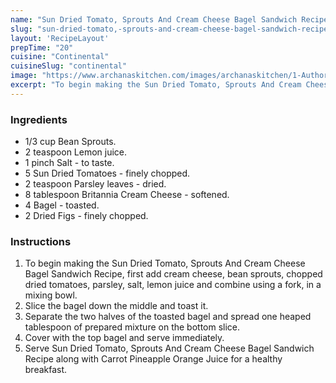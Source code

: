 ---
name: "Sun Dried Tomato, Sprouts And Cream Cheese Bagel Sandwich Recipe"
slug: "sun-dried-tomato,-sprouts-and-cream-cheese-bagel-sandwich-recipe"
layout: 'RecipeLayout'
prepTime: "20"
cuisine: "Continental"
cuisineSlug: "continental"
image: "https://www.archanaskitchen.com/images/archanaskitchen/1-Author/Divya_Shivaraman_/Bagel_Sandwich_with_Sundried_Tomato_Raw_sprouts_and_cream_cheese.jpg"
excerpt: "To begin making the Sun Dried Tomato, Sprouts And Cream Cheese Bagel Sandwich Recipe, first add cream cheese, bean sprouts, chopped dried tomatoes, parsley, salt, lemon juice and combine using a fork, in a mixing bowl"
---

### Ingredients

- 1/3 cup Bean Sprouts.
- 2 teaspoon Lemon juice.
- 1 pinch Salt - to taste.
- 5 Sun Dried Tomatoes - finely chopped.
- 2 teaspoon Parsley leaves - dried.
- 8 tablespoon Britannia Cream Cheese - softened.
- 4 Bagel - toasted.
- 2 Dried Figs - finely chopped.

### Instructions

1. To begin making the Sun Dried Tomato, Sprouts And Cream Cheese Bagel Sandwich Recipe, first add cream cheese, bean sprouts, chopped dried tomatoes, parsley, salt, lemon juice and combine using a fork, in a mixing bowl.
1. Slice the bagel down the middle and toast it.
1. Separate the two halves of the toasted bagel and spread one heaped tablespoon of prepared mixture on the bottom slice.
1. Cover with the top bagel and serve immediately.
1. Serve Sun Dried Tomato, Sprouts And Cream Cheese Bagel Sandwich Recipe along with Carrot Pineapple Orange Juice for a healthy breakfast.
